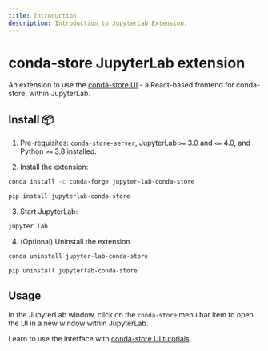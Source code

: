 ```yaml
---
title: Introduction
description: Introduction to JupyterLab Extension.
---
```


# conda-store JupyterLab extension

An extension to use the [conda-store UI][conda-store-ui] - a React-based frontend for conda-store, within JupyterLab.

## Install 📦

1. Pre-requisites: `conda-store-server`, JupyterLab `>=` 3.0 and `<=` 4.0, and Python `>=` 3.8 installed.

2. Install the extension:


<Tabs>

<TabItem value="conda" label="conda" default>

```bash
conda install -c conda-forge jupyter-lab-conda-store
```

</TabItem>

<TabItem value="pip" label="pip" default>

```bash
pip install jupyterlab-conda-store
```

</TabItem>

</Tabs>

3. Start JupyterLab:

```bash
jupyter lab
```

4. (Optional) Uninstall the extension

<Tabs>
<TabItem value="conda" label="conda" default>

```bash
conda uninstall jupyter-lab-conda-store
```
</TabItem>
<TabItem value="pip" label="pip" default>

```bash
pip uninstall jupyterlab-conda-store
```
</TabItem>
</Tabs>

## Usage

In the JupyterLab window, click on the `conda-store` menu bar item to open the UI in a new window within JupyterLab.

Learn to use the interface with [conda-store UI tutorials][cs-ui-tutorials].

<!-- Internal links -->

[conda-store-ui]: /conda-store-ui/introduction
[cs-ui-tutorials]: /conda-store-ui/tutorials
